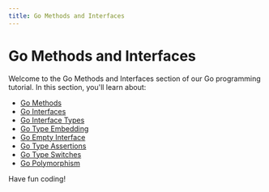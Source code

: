 ```yaml
---
title: Go Methods and Interfaces
---
```


# Go Methods and Interfaces

Welcome to the Go Methods and Interfaces section of our Go programming tutorial. In this section, you'll learn about:

- [Go Methods](./0-go-methods.mdx)
- [Go Interfaces](./1-go-interfaces.mdx)
- [Go Interface Types](./2-go-interface-types.mdx)
- [Go Type Embedding](./3-go-type-embedding.mdx)
- [Go Empty Interface](./4-go-empty-interface.mdx)
- [Go Type Assertions](./5-go-type-assertions.mdx)
- [Go Type Switches](./6-go-type-switches.mdx)
- [Go Polymorphism](./7-go-polymorphism.mdx)

Have fun coding!